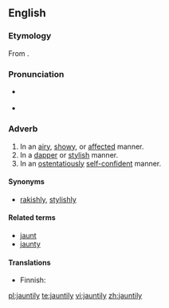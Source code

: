 ==English==

===Etymology===
From {{suffix|jaunty|ly}}.

===Pronunciation===
* {{a|UK}} {{IPA|/ˈdʒɔːn.tɪ.li/}}
* {{a|US}} {{IPA|/ˈdʒɑn.tɪ.li/|/ˈdʒɔn.tɪ.li/}}

===Adverb===
{{en-adv}}

# In an [[airy]], [[showy]], or [[affected]] manner.
# In a [[dapper]] or [[stylish]] manner.
# In an [[ostentatiously]] [[self-confident]] manner.

====Synonyms====
* {{sense|in a dapper or stylish manner}} [[rakishly]], [[stylishly]]

====Related terms====
* [[jaunt]]
* [[jaunty]]

====Translations====
{{trans-top|in an airy, showy, or affected manner}}
{{trans-mid}}
* Finnish: {{t|fi|hilpeästi}}
{{trans-bottom}}

{{trans-top|in a dapper or stylish manner}}
{{trans-mid}}
{{trans-bottom}}

{{trans-top|in an ostentatiously self-confident manner}}
{{trans-mid}}
{{trans-bottom}}

[[pl:jauntily]]
[[te:jauntily]]
[[vi:jauntily]]
[[zh:jauntily]]